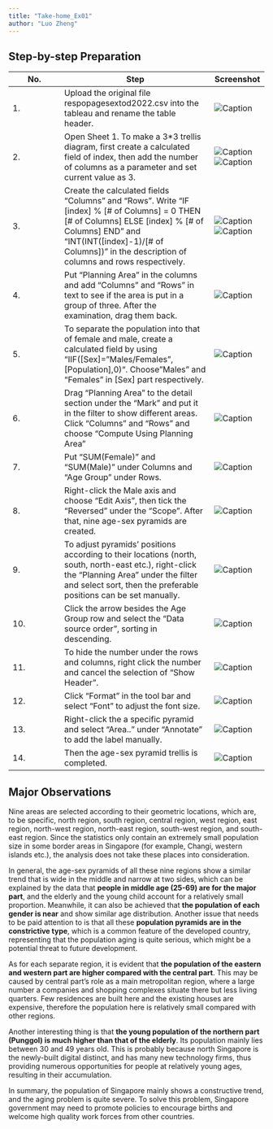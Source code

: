 ```yaml
---
title: "Take-home_Ex01"
author: "Luo Zheng"
---
```


## Step-by-step Preparation

| No.  | Step                                                                                                                                                                                                                                                         | Screenshot                                                  |
|---------------|-------------------------------------------|---------------|
| 1\.  | Upload the original file respopagesextod2022.csv into the tableau and rename the table header.                                                                                                                                                               | ![Caption](picture/S_1.png)                                 |
| 2\.  | Open Sheet 1. To make a 3\*3 trellis diagram, first create a calculated field of index, then add the number of columns as a parameter and set current value as 3.                                                                                            | ![Caption](picture/S_2_1.png) ![Caption](picture/S_2_2.png) |
| 3\.  | Create the calculated fields "Columns" and "Rows". Write "IF \[index\] % \[# of Columns\] = 0 THEN \[# of Columns\] ELSE \[index\] % \[# of Columns\] END" and "INT(INT(\[index\]-1)/\[# of Columns\])" in the description of columns and rows respectively. | ![Caption](picture/S_3_1.png) ![Caption](picture/S_3_2.png) |
| 4\.  | Put "Planning Area" in the columns and add "Columns" and "Rows" in text to see if the area is put in a group of three. After the examination, drag them back.                                                                                                | ![Caption](picture/S_4.png)                                 |
| 5\.  | To separate the population into that of female and male, create a calculated field by using "IIF(\[Sex\]="Males/Females",\[Population\],0)". Choose"Males" and "Females" in \[Sex\] part respectively.                                                       | ![Caption](picture/S_5.png)                                 |
| 6\.  | Drag "Planning Area" to the detail section under the "Mark" and put it in the filter to show different areas. Click "Columns" and "Rows" and choose "Compute Using Planning Area"                                                                            | ![Caption](picture/S_6.png)                                 |
| 7\.  | Put "SUM(Female)" and "SUM(Male)" under Columns and "Age Group" under Rows.                                                                                                                                                                                  | ![Caption](picture/S_7.png)                                 |
| 8\.  | Right-click the Male axis and choose "Edit Axis", then tick the "Reversed" under the "Scope". After that, nine age-sex pyramids are created.                                                                                                                 | ![Caption](picture/S_8.png)                                 |
| 9\.  | To adjust pyramids' positions according to their locations (north, south, north-east etc.), right-click the "Planning Area" under the filter and select sort, then the preferable positions can be set manually.                                             | ![Caption](picture/S_9.png)                                 |
| 10\. | Click the arrow besides the Age Group row and select the "Data source order", sorting in descending.                                                                                                                                                         | ![Caption](picture/S_10.png)                                |
| 11\. | To hide the number under the rows and columns, right click the number and cancel the selection of "Show Header".                                                                                                                                             | ![Caption](picture/S_11.png)                                |
| 12\. | Click "Format" in the tool bar and select "Font" to adjust the font size.                                                                                                                                                                                    | ![Caption](picture/S_12.png)                                |
| 13\. | Right-click the a specific pyramid and select "Area.." under "Annotate" to add the label manually.                                                                                                                                                           | ![Caption](picture/S_13.png)                                |
| 14\. | Then the age-sex pyramid trellis is completed.                                                                                                                                                                                                               | ![Caption](picture/S_14.png)                                |

## Major Observations

Nine areas are selected according to their geometric locations, which are, to be specific, north region, south region, central region, west region, east region, north-west region, north-east region, south-west region, and south-east region. Since the statistics only contain an extremely small population size in some border areas in Singapore (for example, Changi, western islands etc.), the analysis does not take these places into consideration.

In general, the age-sex pyramids of all these nine regions show a similar trend that is wide in the middle and narrow at two sides, which can be explained by the data that **people in middle age (25-69) are for the major part**, and the elderly and the young child account for a relatively small proportion. Meanwhile, it can also be achieved that **the population of each gender is near** and show similar age distribution. Another issue that needs to be paid attention to is that all these **population pyramids are in the constrictive type**, which is a common feature of the developed country, representing that the population aging is quite serious, which might be a potential threat to future development.

As for each separate region, it is evident that **the population of the eastern and western part are higher compared with the central part**. This may be caused by central part's role as a main metropolitan region, where a large number a companies and shopping complexes situate there but less living quarters. Few residences are built here and the existing houses are expensive, therefore the population here is relatively small compared with other regions.

Another interesting thing is that **the young population of the northern part (Punggol) is much higher than that of the elderly**. Its population mainly lies between 30 and 49 years old. This is probably because north Singapore is the newly-built digital distinct, and has many new technology firms, thus providing numerous opportunities for people at relatively young ages, resulting in their accumulation.

In summary, the population of Singapore mainly shows a constructive trend, and the aging problem is quite severe. To solve this problem, Singapore government may need to promote policies to encourage births and welcome high quality work forces from other countries.
